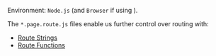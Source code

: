 
Environment: `Node.js` (and `Browser` if using <Link text="Client Routing" href="/client-routing"/>).

The `*.page.route.js` files enable us further control over routing with:
 - [Route Strings](/route-string)
 - [Route Functions](/route-function)
